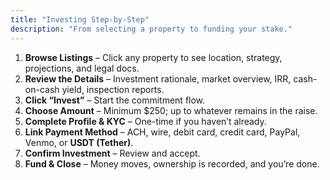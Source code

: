 ```yaml
---
title: "Investing Step-by-Step"
description: "From selecting a property to funding your stake."
---
```


1. **Browse Listings** – Click any property to see location, strategy, projections, and legal docs.  
2. **Review the Details** – Investment rationale, market overview, IRR, cash-on-cash yield, inspection reports.  
3. **Click “Invest”** – Start the commitment flow.  
4. **Choose Amount** – Minimum $250; up to whatever remains in the raise.  
5. **Complete Profile & KYC** – One-time if you haven’t already.  
6. **Link Payment Method** – ACH, wire, debit card, credit card, PayPal, Venmo, or **USDT (Tether)**.  
7. **Confirm Investment** – Review and accept.  
8. **Fund & Close** – Money moves, ownership is recorded, and you’re done.
